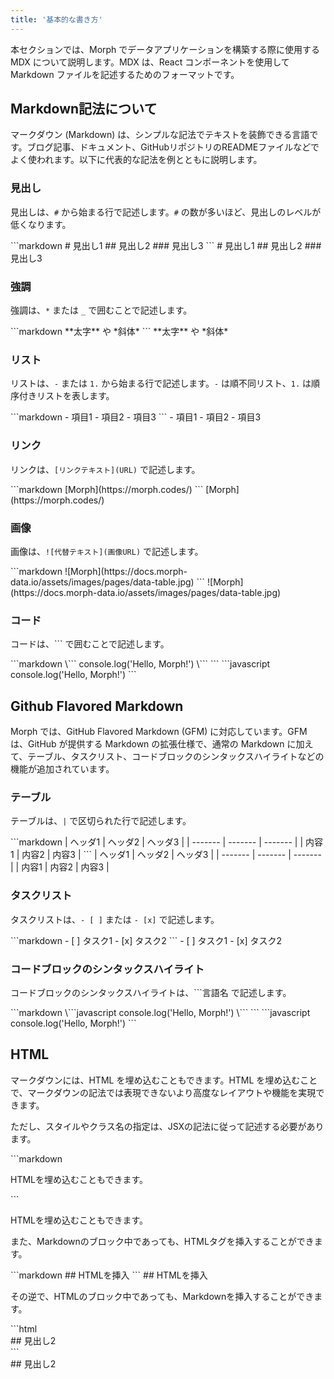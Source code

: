 ```yaml
---
title: '基本的な書き方'
---
```


本セクションでは、Morph でデータアプリケーションを構築する際に使用する MDX について説明します。MDX は、React コンポーネントを使用して Markdown ファイルを記述するためのフォーマットです。

## Markdown記法について

マークダウン (Markdown) は、シンプルな記法でテキストを装飾できる言語です。ブログ記事、ドキュメント、GitHubリポジトリのREADMEファイルなどでよく使われます。以下に代表的な記法を例とともに説明します。

### 見出し

見出しは、`#` から始まる行で記述します。`#` の数が多いほど、見出しのレベルが低くなります。

<Tabs>
  <Tab title="コード例">
    ```markdown
    # 見出し1
    ## 見出し2
    ### 見出し3
    ```
  </Tab>
  <Tab title="出力">
    # 見出し1
    ## 見出し2
    ### 見出し3
  </Tab>
</Tabs>

### 強調

強調は、`*` または `_` で囲むことで記述します。

<Tabs>
  <Tab title="コード例">
    ```markdown
    **太字** や *斜体*
    ```
  </Tab>
  <Tab title="出力">
    **太字** や *斜体*
  </Tab>
</Tabs>

### リスト

リストは、`-` または `1.` から始まる行で記述します。`-` は順不同リスト、`1.` は順序付きリストを表します。

<Tabs>
  <Tab title="コード例">
    ```markdown
    - 項目1
    - 項目2
    - 項目3
    ```
  </Tab>
  <Tab title="出力">
    - 項目1
    - 項目2
    - 項目3
  </Tab>
</Tabs>

### リンク

リンクは、`[リンクテキスト](URL)` で記述します。

<Tabs>
  <Tab title="コード例">
    ```markdown
    [Morph](https://morph.codes/)
    ```
  </Tab>
  <Tab title="出力">
    [Morph](https://morph.codes/)
  </Tab>
</Tabs>

### 画像

画像は、`![代替テキスト](画像URL)` で記述します。

<Tabs>
  <Tab title="コード例">
    ```markdown
    ![Morph](https://docs.morph-data.io/assets/images/pages/data-table.jpg)
    ```
  </Tab>
  <Tab title="出力">
    ![Morph](https://docs.morph-data.io/assets/images/pages/data-table.jpg)
  </Tab>
</Tabs>

### コード

コードは、\`\`\` で囲むことで記述します。

<Tabs>
  <Tab title="コード例">
    ```markdown
    \```
    console.log('Hello, Morph!')
    \```
    ```
  </Tab>
  <Tab title="出力">
    ```javascript
    console.log('Hello, Morph!')
    ```
  </Tab>
</Tabs>

## Github Flavored Markdown

Morph では、GitHub Flavored Markdown (GFM) に対応しています。GFM は、GitHub が提供する Markdown の拡張仕様で、通常の Markdown に加えて、テーブル、タスクリスト、コードブロックのシンタックスハイライトなどの機能が追加されています。

### テーブル

テーブルは、`|` で区切られた行で記述します。

<Tabs>
  <Tab title="コード例">
    ```markdown
    | ヘッダ1 | ヘッダ2 | ヘッダ3 |
    | ------- | ------- | ------- |
    | 内容1  | 内容2  | 内容3  |
    ```
  </Tab>
  <Tab title="出力">
    | ヘッダ1 | ヘッダ2 | ヘッダ3 |
    | ------- | ------- | ------- |
    | 内容1  | 内容2  | 内容3  |
  </Tab>
</Tabs>

### タスクリスト

タスクリストは、`- [ ]` または `- [x]` で記述します。

<Tabs>
  <Tab title="コード例">
    ```markdown
    - [ ] タスク1
    - [x] タスク2
    ```
  </Tab>
  <Tab title="出力">
    - [ ] タスク1
    - [x] タスク2
  </Tab>
</Tabs>

### コードブロックのシンタックスハイライト

コードブロックのシンタックスハイライトは、\`\`\`言語名 で記述します。

<Tabs>
  <Tab title="コード例">
    ```markdown
    \```javascript
    console.log('Hello, Morph!')
    \```
    ```
  </Tab>
  <Tab title="出力">
    ```javascript
    console.log('Hello, Morph!')
    ```
  </Tab>
</Tabs>

## HTML

マークダウンには、HTML を埋め込むこともできます。HTML を埋め込むことで、マークダウンの記法では表現できないより高度なレイアウトや機能を実現できます。

ただし、スタイルやクラス名の指定は、JSXの記法に従って記述する必要があります。

<Tabs>
  <Tab title="コード例">
    ```markdown
    <div className="rounded-lg" style={{backgroundColor: '#f0f0f0', padding: '16px'}}>
      <p>HTMLを埋め込むこともできます。</p>
    </div>
    ```
  </Tab>
  <Tab title="出力">
    <div className="rounded-lg" style={{backgroundColor: '#f0f0f0', padding: '16px'}}>
      <p>HTMLを埋め込むこともできます。</p>
    </div>
  </Tab>
</Tabs>

また、Markdownのブロック中であっても、HTMLタグを挿入することができます。

<Tabs>
  <Tab title="コード例">
    ```markdown
    ## HTMLを<span style={{ color: 'pink' }}>挿入</span>
    ```
  </Tab>
  <Tab title="出力">
    ## HTMLを<span style={{ color: 'pink' }}>挿入</span>
  </Tab>
</Tabs>

その逆で、HTMLのブロック中であっても、Markdownを挿入することができます。

<Tabs>
  <Tab title="コード例">
    ```html
    <div>
      ## 見出し2
    </div>
    ```
  </Tab>
  <Tab title="出力">
    <div style={{backgroundColor: '#f0f0f0', padding: '4px 8px'}}>
      ## 見出し2
    </div>
  </Tab>
</Tabs>